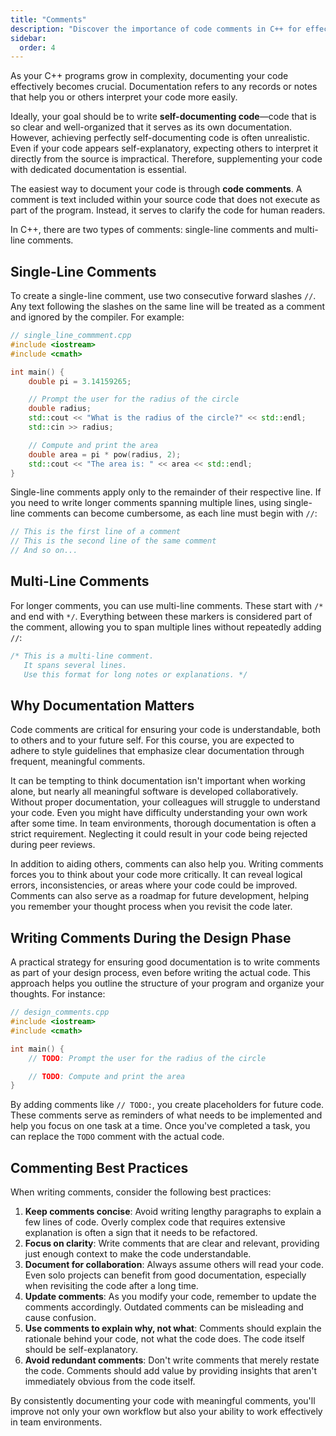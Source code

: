 ```yaml
---
title: "Comments"
description: "Discover the importance of code comments in C++ for effective documentation. This guide covers single-line and multi-line comments, best practices, and how to write self-documenting code."
sidebar:
  order: 4
---
```


As your C++ programs grow in complexity, documenting your code effectively becomes crucial. Documentation refers to any records or notes that help you or others interpret your code more easily.

Ideally, your goal should be to write **self-documenting code**—code that is so clear and well-organized that it serves as its own documentation. However, achieving perfectly self-documenting code is often unrealistic. Even if your code appears self-explanatory, expecting others to interpret it directly from the source is impractical. Therefore, supplementing your code with dedicated documentation is essential.

The easiest way to document your code is through **code comments**. A comment is text included within your source code that does not execute as part of the program. Instead, it serves to clarify the code for human readers.

In C++, there are two types of comments: single-line comments and multi-line comments.

## Single-Line Comments

To create a single-line comment, use two consecutive forward slashes `//`. Any text following the slashes on the same line will be treated as a comment and ignored by the compiler. For example:

```cpp
// single_line_commment.cpp
#include <iostream>
#include <cmath>

int main() {
    double pi = 3.14159265;

    // Prompt the user for the radius of the circle
    double radius;
    std::cout << "What is the radius of the circle?" << std::endl;
    std::cin >> radius;

    // Compute and print the area
    double area = pi * pow(radius, 2);
    std::cout << "The area is: " << area << std::endl;
}
```

Single-line comments apply only to the remainder of their respective line. If you need to write longer comments spanning multiple lines, using single-line comments can become cumbersome, as each line must begin with `//`:

```cpp title="Cumbersome Single-Line Comments"
// This is the first line of a comment
// This is the second line of the same comment
// And so on...
```

## Multi-Line Comments

For longer comments, you can use multi-line comments. These start with `/*` and end with `*/`. Everything between these markers is considered part of the comment, allowing you to span multiple lines without repeatedly adding `//`:

```cpp title="Multi-Line Comment Example"
/* This is a multi-line comment.
   It spans several lines.
   Use this format for long notes or explanations. */
```

## Why Documentation Matters

Code comments are critical for ensuring your code is understandable, both to others and to your future self. For this course, you are expected to adhere to style guidelines that emphasize clear documentation through frequent, meaningful comments.

It can be tempting to think documentation isn't important when working alone, but nearly all meaningful software is developed collaboratively. Without proper documentation, your colleagues will struggle to understand your code. Even you might have difficulty understanding your own work after some time. In team environments, thorough documentation is often a strict requirement. Neglecting it could result in your code being rejected during peer reviews.

In addition to aiding others, comments can also help you. Writing comments forces you to think about your code more critically. It can reveal logical errors, inconsistencies, or areas where your code could be improved. Comments can also serve as a roadmap for future development, helping you remember your thought process when you revisit the code later.

## Writing Comments During the Design Phase

A practical strategy for ensuring good documentation is to write comments as part of your design process, even before writing the actual code. This approach helps you outline the structure of your program and organize your thoughts. For instance:

```cpp title="Commenting During Design"
// design_comments.cpp
#include <iostream>
#include <cmath>

int main() {
    // TODO: Prompt the user for the radius of the circle

    // TODO: Compute and print the area
}
```

By adding comments like `// TODO:`, you create placeholders for future code. These comments serve as reminders of what needs to be implemented and help you focus on one task at a time. Once you've completed a task, you can replace the `TODO` comment with the actual code.

## Commenting Best Practices

When writing comments, consider the following best practices:

1. **Keep comments concise**: Avoid writing lengthy paragraphs to explain a few lines of code. Overly complex code that requires extensive explanation is often a sign that it needs to be refactored.
2. **Focus on clarity**: Write comments that are clear and relevant, providing just enough context to make the code understandable.
3. **Document for collaboration**: Always assume others will read your code. Even solo projects can benefit from good documentation, especially when revisiting the code after a long time.
4. **Update comments**: As you modify your code, remember to update the comments accordingly. Outdated comments can be misleading and cause confusion.
5. **Use comments to explain why, not what**: Comments should explain the rationale behind your code, not what the code does. The code itself should be self-explanatory.
6. **Avoid redundant comments**: Don't write comments that merely restate the code. Comments should add value by providing insights that aren't immediately obvious from the code itself.

By consistently documenting your code with meaningful comments, you'll improve not only your own workflow but also your ability to work effectively in team environments.